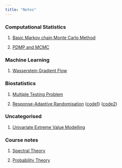 ```yaml
---
title: "Notes"
---
```


### Computational Statistics

1.  [Basic Markov chain Monte Carlo Method](files/MCMC.pdf)

2.  [PDMP and MCMC](files/PDMP.pdf)

### Machine Learning

1.  [Wasserstein Gradient Flow](files/grad_flow.pdf)

### Biostatistics

1.  [Multiple Testing Problem](files/MTP.pdf)

2.  [Response-Adaptive Randomisation](files/RAR.pdf) ([code1](files/ecmo.R)) ([code2](files/dp.R))

### Uncategorised

1.  [Univariate Extreme Value Modelling](files/EVT.pdf)

### Course notes

1.  [Spectral Theory](files/spectral.pdf)

2.  [Probability Theory](files/probability.pdf)
